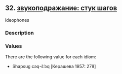 ## 32. <a href =  'https://agricolamz.github.io/The_Circassian_Isoglosses_Database/32.html' target='_blank'>звукоподражание: стук шагов</a>
ideophones

### Description



### Values
There are the following value for each idiom:

* Shapsug  cəq-š'əq [Керашева 1957: 278] 

